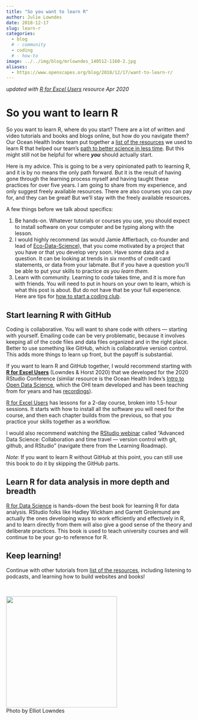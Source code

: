 ```yaml
---
title: "So you want to learn R"
author: Julie Lowndes
date: 2018-12-17
slug: learn-r
categories:
  - blog 
  # - community
  - coding
  # - how-to
image: ../../img/blog/mrlowndes_140512-1160-2.jpg
aliases: 
  - https://www.openscapes.org/blog/2018/12/17/want-to-learn-r/
---
```


*updated with [R for Excel Users](https://rstudio-conf-2020.github.io/r-for-excel/) resource Apr 2020*

# So you want to learn R

So you want to learn R, where do you start? There are a lot of written and video tutorials and books and blogs online, but how do you navigate them? Our Ocean Health Index team put together a [list of the resources](http://ohi-science.org/news/Resources-for-R-and-Data-Science) we used to learn R that helped our team's [path to better science in less time](http://ohi-science.org/betterscienceinlesstime/). But this might still not be helpful for where ***you*** should actually start.

Here is my advice. This is going to be a very opinionated path to learning R, and it is by no means the only path forward. But it is the result of having gone through the learning process myself and having taught these practices for over five years. I am going to share from my experience, and only suggest freely available resources. There are also courses you can pay for, and they can be great! But we'll stay with the freely available resources.

A few things before we talk about specifics: 

1. Be hands-on. Whatever tutorials or courses you use, you should expect to install software on your computer and be typing along with the lesson.
1. I would highly recommend (as would Jamie Afflerbach, co-founder and lead of [Eco-Data-Science](http://eco-data-science.github.io/)), that you come motivated by a project that you have or that you develop very soon. Have some data and a question. It can be looking at trends in six months of credit card statements, or data from your labmate. But if you have a question you'll be able to put your skills to practice *as you learn them*. 
1. Learn with community. Learning to code takes time, and it is more fun with friends. You will need to put in hours on your own to learn, which is what this post is about. But do not have that be your full experience. Here are tips for [how to start a coding club](https://github.com/Openscapes/snippets/blob/master/how_to_start_a_coding_club.md).

## Start learning R with GitHub

Coding is collaborative. You will want to share code with others — starting with yourself. Emailing code can be very problematic, because it involves keeping all of the code files and data files organized and in the right place. Better to use something like GitHub, which is collaborative version control. This adds more things to learn up front, but the payoff is substantial. 

If you want to learn R and GitHub together, I would recommend starting with [**R for Excel Users**](https://rstudio-conf-2020.github.io/r-for-excel/) (Lowndes & Horst 2020) that we developed for the 2020 RStudio Conference (similar resource is the Ocean Health Index's [Intro to Open Data Science](http://ohi-science.org/data-science-training/), which the OHI team developed and has been teaching from for years and has [recordings](https://www.youtube.com/watch?v=xpe7jmt0-J4&list=PLX7J3qtjcll_4s2oaKHuWdRdBMJz7tBAU)).

[R for Excel Users](https://rstudio-conf-2020.github.io/r-for-excel/) has lessons for a 2-day course, broken into 1.5-hour sessions. It starts with how to install all the software you will need for the course, and then each chapter builds from the previous, so that you practice your skills together as a workflow. 

I would also recommend watching the [RStudio webinar](https://resources.rstudio.com/) called "Advanced Data Science: Collaboration and time travel — version control with git, github, and RStudio" (navigate there from the Learning Roadmap).

*Note*: If you want to learn R without GitHub at this point, you can still use this book to do it by skipping the GitHub parts. 

## Learn R for data analysis in more depth and breadth

[R for Data Science](https://r4ds.had.co.nz/) is hands-down the best book for learning R for data analysis. RStudio folks like Hadley Wickham and Garrett Grolemund are actually the ones developing ways to work efficiently and effectively in R, and to learn directly from them will also give a good sense of the theory and deliberate practices. This book is used to teach university courses and will continue to be your go-to reference for R.


## Keep learning!

Continue with other tutorials from [list of the resources](http://ohi-science.org/news/Resources-for-R-and-Data-Science), including listening to podcasts, and learning how to build websites and books!

<br>

<img src="/img/blog/mrlowndes_140512-1160-2.jpg" width="300px">  
Photo by Elliot Lowndes

